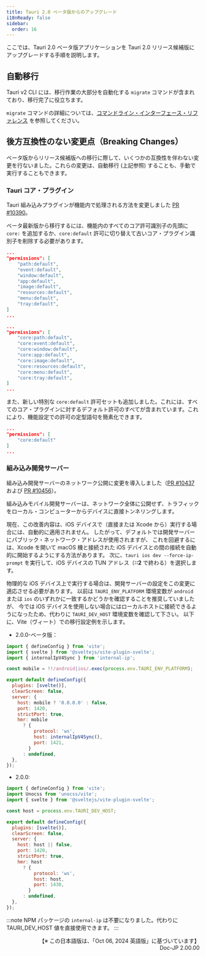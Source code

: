 ```yaml
---
title: Tauri 2.0 ベータ版からのアップグレード
i18nReady: false
sidebar:
  order: 16
---
```



ここでは、Tauri 2.0 ベータ版アプリケーションを Tauri 2.0 リリース候補版にアップグレードする手順を説明します。

## 自動移行

Tauri v2 CLI には、移行作業の大部分を自動化する `migrate` コマンドが含まれており、移行完了に役立ちます。

<CommandTabs
  npm="npm install @tauri-apps/cli@latest
    npm run tauri migrate"
  yarn="yarn upgrade @tauri-apps/cli@latest
    yarn tauri migrate"
  pnpm="pnpm update @tauri-apps/cli@latest
    pnpm tauri migrate"
  cargo='cargo install tauri-cli --version "^2.0.0" --locked
    cargo tauri migrate'
/>

`migrate` コマンドの詳細については、[コマンドライン・インターフェース・リファレンス](../reference/cli/#migrate) を参照してください。

## 後方互換性のない変更点（Breaking Changes）

ベータ版からリリース候補版への移行に際して、いくつかの互換性を伴わない変更を行ないました。これらの変更は、自動移行 (上記参照) することも、手動で実行することもできます。

### Tauri コア・プラグイン

Tauri 組み込みプラグインが機能内で処理される方法を変更しました [PR #10390](https://github.com/tauri-apps/tauri/pull/10390)。

ベータ最新版から移行するには、機能内のすべてのコア許可識別子の先頭に `core:` を追加するか、`core:default` 許可に切り替えて古いコア・プラグイン識別子を削除する必要があります。

```json
...
"permissions": [
    "path:default",
    "event:default",
    "window:default",
    "app:default",
    "image:default",
    "resources:default",
    "menu:default",
    "tray:default",
]
...
```

```json
...
"permissions": [
    "core:path:default",
    "core:event:default",
    "core:window:default",
    "core:app:default",
    "core:image:default",
    "core:resources:default",
    "core:menu:default",
    "core:tray:default",
]
...
```

また、新しい特別な `core:default` 許可セットも追加しました。これには、すべてのコア・プラグインに対するデフォルト許可のすべてが含まれています。これにより、機能設定での許可の定型語句を簡素化できます。

```json
...
"permissions": [
    "core:default"
]
...
```

### 組み込み開発サーバー

組み込み開発サーバーのネットワーク公開に変更を導入しました（[PR #10437](https://github.com/tauri-apps/tauri/pull/10437) および [PR #10456](https://github.com/tauri-apps/tauri/pull/10456)）。

組み込みモバイル開発サーバーは、ネットワーク全体に公開せず、トラフィックをローカル・コンピューターからデバイスに直接トンネリングします。

現在、この改善内容は、iOS デバイスで（直接または Xcode から）実行する場合には、自動的に適用されません。
したがって、デフォルトでは開発サーバーにパブリック・ネットワーク・アドレスが使用されますが、
これを回避するには、Xcode を開いて macOS 機と接続された iOS デバイスとの間の接続を自動的に開始するようにする方法があります。
次に、`tauri ios dev --force-ip-prompt` を実行して、iOS デバイスの TUN アドレス（**::2** で終わる）を選択します。

物理的な iOS デバイス上で実行する場合は、開発サーバーの設定をこの変更に適応させる必要があります。
以前は `TAURI_ENV_PLATFORM` 環境変数が `android` または `ios` のいずれかに一致するかどうかを確認することを推奨していましたが、
今では iOS デバイスを使用しない場合にはローカルホストに接続できるようになったため、代わりに `TAURI_DEV_HOST` 環境変数を確認して下さい。
以下に、Vite（ヴィート）での移行設定例を示します。

- 2.0.0-ベータ版：

```js
import { defineConfig } from 'vite';
import { svelte } from '@sveltejs/vite-plugin-svelte';
import { internalIpV4Sync } from 'internal-ip';

const mobile = !!/android|ios/.exec(process.env.TAURI_ENV_PLATFORM);

export default defineConfig({
  plugins: [svelte()],
  clearScreen: false,
  server: {
    host: mobile ? '0.0.0.0' : false,
    port: 1420,
    strictPort: true,
    hmr: mobile
      ? {
          protocol: 'ws',
          host: internalIpV4Sync(),
          port: 1421,
        }
      : undefined,
  },
});
```

- 2.0.0:

```js
import { defineConfig } from 'vite';
import Unocss from 'unocss/vite';
import { svelte } from '@sveltejs/vite-plugin-svelte';

const host = process.env.TAURI_DEV_HOST;

export default defineConfig({
  plugins: [svelte()],
  clearScreen: false,
  server: {
    host: host || false,
    port: 1420,
    strictPort: true,
    hmr: host
      ? {
          protocol: 'ws',
          host: host,
          port: 1430,
        }
      : undefined,
  },
});
```

:::note
NPM パッケージの `internal-ip` は不要になりました。代わりに TAURI_DEV_HOST 値を直接使用できます。
:::


<div style="text-align: right;">
【※ この日本語版は、「Oct 06, 2024 英語版」に基づいています】<br />
Doc-JP 2.00.00
</div>
